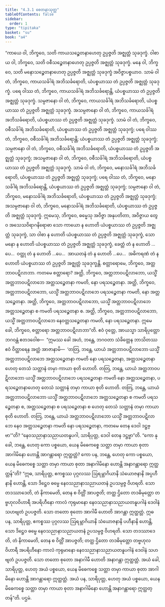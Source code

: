 ```yaml
---
title: "4.3.1 စေတနာသုတ္တ"
tableOfContents: false
sidebar:
  order: 1
type: "tipitaka"
basket: "su"
book: "a4"
---
```



<DynamicBreadcrumb />

<Division number="171" book="a4">

<Paragraph number="1011" book="a4">
“ကာယေ ဝါ, ဘိက္ခဝေ, သတိ ကာယသဉ္စေတနာဟေတု ဥပ္ပဇ္ဇတိ အဇ္ဈတ္တံ သုခဒုက္ခံ. ဝါစာယ ဝါ, ဘိက္ခဝေ, သတိ ဝစီသဉ္စေတနာဟေတု ဥပ္ပဇ္ဇတိ အဇ္ဈတ္တံ သုခဒုက္ခံ. မနေ ဝါ, ဘိက္ခဝေ, သတိ မနောသဉ္စေတနာဟေတု ဥပ္ပဇ္ဇတိ အဇ္ဈတ္တံ သုခဒုက္ခံ အဝိဇ္ဇာပစ္စယာဝ.
</Paragraph>

<Paragraph number="1012" book="a4">
သာမံ ဝါ တံ, ဘိက္ခဝေ, ကာယသင်္ခါရံ အဘိသင်္ခရောတိ, ယံပစ္စယာဿ တံ ဥပ္ပဇ္ဇတိ အဇ္ဈတ္တံ သုခဒုက္ခံ. ပရေ ဝါဿ တံ, ဘိက္ခဝေ, ကာယသင်္ခါရံ အဘိသင်္ခရောန္တိ, ယံပစ္စယာဿ တံ ဥပ္ပဇ္ဇတိ အဇ္ဈတ္တံ သုခဒုက္ခံ. သမ္ပဇာနော ဝါ တံ, ဘိက္ခဝေ, ကာယသင်္ခါရံ အဘိသင်္ခရောတိ, ယံပစ္စယာဿ တံ ဥပ္ပဇ္ဇတိ အဇ္ဈတ္တံ သုခဒုက္ခံ. အသမ္ပဇာနော ဝါ တံ, ဘိက္ခဝေ, ကာယသင်္ခါရံ အဘိသင်္ခရောတိ, ယံပစ္စယာဿ တံ ဥပ္ပဇ္ဇတိ အဇ္ဈတ္တံ သုခဒုက္ခံ.
</Paragraph>

<Paragraph number="1013" book="a4">
သာမံ ဝါ တံ, ဘိက္ခဝေ, ဝစီသင်္ခါရံ အဘိသင်္ခရောတိ, ယံပစ္စယာဿ တံ ဥပ္ပဇ္ဇတိ အဇ္ဈတ္တံ သုခဒုက္ခံ; ပရေ ဝါဿ တံ, ဘိက္ခဝေ, ဝစီသင်္ခါရံ အဘိသင်္ခရောန္တိ; ယံပစ္စယာဿ တံ ဥပ္ပဇ္ဇတိ အဇ္ဈတ္တံ သုခဒုက္ခံ; သမ္ပဇာနော ဝါ တံ, ဘိက္ခဝေ, ဝစီသင်္ခါရံ အဘိသင်္ခရောတိ, ယံပစ္စယာဿ တံ ဥပ္ပဇ္ဇတိ အဇ္ဈတ္တံ သုခဒုက္ခံ; အသမ္ပဇာနော ဝါ တံ, ဘိက္ခဝေ, ဝစီသင်္ခါရံ အဘိသင်္ခရောတိ, ယံပစ္စယာဿ တံ ဥပ္ပဇ္ဇတိ အဇ္ဈတ္တံ သုခဒုက္ခံ.
</Paragraph>

<Paragraph number="1014" book="a4">
သာမံ ဝါ တံ, ဘိက္ခဝေ, မနောသင်္ခါရံ အဘိသင်္ခရောတိ, ယံပစ္စယာဿ တံ ဥပ္ပဇ္ဇတိ အဇ္ဈတ္တံ သုခဒုက္ခံ; ပရေ ဝါဿ တံ, ဘိက္ခဝေ, မနောသင်္ခါရံ အဘိသင်္ခရောန္တိ, ယံပစ္စယာဿ တံ ဥပ္ပဇ္ဇတိ အဇ္ဈတ္တံ သုခဒုက္ခံ; သမ္ပဇာနော ဝါ တံ, ဘိက္ခဝေ, မနောသင်္ခါရံ အဘိသင်္ခရောတိ, ယံပစ္စယာဿ တံ ဥပ္ပဇ္ဇတိ အဇ္ဈတ္တံ သုခဒုက္ခံ; အသမ္ပဇာနော ဝါ တံ, ဘိက္ခဝေ, မနောသင်္ခါရံ အဘိသင်္ခရောတိ, ယံပစ္စယာဿ တံ ဥပ္ပဇ္ဇတိ အဇ္ဈတ္တံ သုခဒုက္ခံ.
</Paragraph>

<Paragraph number="1015" book="a4">
ဣမေသု, ဘိက္ခဝေ, ဓမ္မေသု အဝိဇ္ဇာ အနုပတိတာ, အဝိဇ္ဇာယ တွေဝ အသေသဝိရာဂနိရောဓာ သော ကာယော န ဟောတိ ယံပစ္စယာဿ တံ ဥပ္ပဇ္ဇတိ အဇ္ဈတ္တံ သုခဒုက္ခံ, သာ ဝါစာ န ဟောတိ ယံပစ္စယာဿ တံ ဥပ္ပဇ္ဇတိ အဇ္ဈတ္တံ သုခဒုက္ခံ, သော မနော န ဟောတိ ယံပစ္စယာဿ တံ ဥပ္ပဇ္ဇတိ အဇ္ဈတ္တံ သုခဒုက္ခံ, ခေတ္တံ တံ န ဟောတိ …ပေ…  ဝတ္ထု တံ န ဟောတိ …ပေ…  အာယတနံ တံ န ဟောတိ …ပေ…  အဓိကရဏံ တံ န ဟောတိ ယံပစ္စယာဿ တံ ဥပ္ပဇ္ဇတိ အဇ္ဈတ္တံ သုခဒုက္ခန္တိ.
</Paragraph>

<Paragraph number="1016" book="a4">
စတ္တာရောမေ, ဘိက္ခဝေ, အတ္တဘာဝပဋိလာဘာ. ကတမေ စတ္တာရော? အတ္ထိ, ဘိက္ခဝေ, အတ္တဘာဝပဋိလာဘော, ယသ္မိံ အတ္တဘာဝပဋိလာဘေ အတ္တသဉ္စေတနာ ကမတိ, နော ပရသဉ္စေတနာ. အတ္ထိ, ဘိက္ခဝေ, အတ္တဘာဝပဋိလာဘော, ယသ္မိံ အတ္တဘာဝပဋိလာဘေ ပရသဉ္စေတနာ ကမတိ, နော အတ္တသဉ္စေတနာ. အတ္ထိ, ဘိက္ခဝေ, အတ္တဘာဝပဋိလာဘော, ယသ္မိံ အတ္တဘာဝပဋိလာဘေ အတ္တသဉ္စေတနာ စ ကမတိ ပရသဉ္စေတနာ စ. အတ္ထိ, ဘိက္ခဝေ, အတ္တဘာဝပဋိလာဘော, ယသ္မိံ အတ္တဘာဝပဋိလာဘေ နေဝတ္တသဉ္စေတနာ ကမတိ, နော ပရသဉ္စေတနာ. ဣမေ ခေါ, ဘိက္ခဝေ, စတ္တာရော အတ္တဘာဝပဋိလာဘာ”တိ.
</Paragraph>

<Paragraph number="1017" book="a4">
ဧဝံ ဝုတ္တေ, အာယသ္မာ သာရိပုတ္တော ဘဂဝန္တံ ဧတဒဝေါစ—  “ဣမဿ ခေါ အဟံ, ဘန္တေ, ဘဂဝတာ သံခိတ္တေန ဘာသိတဿ ဧဝံ ဝိတ္ထာရေန အတ္ထံ အာဇာနာမိ—  ‘တတြ, ဘန္တေ, ယာယံ အတ္တဘာဝပဋိလာဘော ယသ္မိံ အတ္တဘာဝပဋိလာဘေ အတ္တသဉ္စေတနာ ကမတိ နော ပရသဉ္စေတနာ, အတ္တသဉ္စေတနာဟေတု တေသံ သတ္တာနံ တမှာ ကာယာ စုတိ ဟောတိ. တတြ, ဘန္တေ, ယာယံ အတ္တဘာဝပဋိလာဘော ယသ္မိံ အတ္တဘာဝပဋိလာဘေ ပရသဉ္စေတနာ ကမတိ နော အတ္တသဉ္စေတနာ, ပရသဉ္စေတနာဟေတု တေသံ သတ္တာနံ တမှာ ကာယာ စုတိ ဟောတိ. တတြ, ဘန္တေ, ယာယံ အတ္တဘာဝပဋိလာဘော ယသ္မိံ အတ္တဘာဝပဋိလာဘေ အတ္တသဉ္စေတနာ စ ကမတိ ပရသဉ္စေတနာ စ, အတ္တသဉ္စေတနာ စ ပရသဉ္စေတနာ စ ဟေတု တေသံ သတ္တာနံ တမှာ ကာယာ စုတိ ဟောတိ. တတြ, ဘန္တေ, ယာယံ အတ္တဘာဝပဋိလာဘော ယသ္မိံ အတ္တဘာဝပဋိလာဘေ နေဝ အတ္တသဉ္စေတနာ ကမတိ နော ပရသဉ္စေတနာ, ကတမေ တေန ဒေဝါ ဒဋ္ဌဗ္ဗာ’”တိ? “နေဝသညာနာသညာယတနူပဂါ, သာရိပုတ္တ, ဒေဝါ တေန ဒဋ္ဌဗ္ဗာ”တိ.
</Paragraph>

<Paragraph number="1018" book="a4">
“ကော နု ခေါ, ဘန္တေ, ဟေတု ကော ပစ္စယော, ယေန မိဓေကစ္စေ သတ္တာ တမှာ ကာယာ စုတာ အာဂါမိနော ဟောန္တိ အာဂန္တာရော ဣတ္ထတ္တံ? ကော ပန, ဘန္တေ, ဟေတု ကော ပစ္စယော, ယေန မိဓေကစ္စေ သတ္တာ တမှာ ကာယာ စုတာ အနာဂါမိနော ဟောန္တိ အနာဂန္တာရော ဣတ္ထတ္တန်”တိ? “ဣဓ, သာရိပုတ္တ, ဧကစ္စဿ ပုဂ္ဂလဿ ဩရမ္ဘာဂိယာနိ သံယောဇနာနိ အပ္ပဟီနာနိ ဟောန္တိ, သော ဒိဋ္ဌေဝ ဓမ္မေ နေဝသညာနာသညာယတနံ ဥပသမ္ပဇ္ဇ ဝိဟရတိ. သော တဒဿာဒေတိ, တံ နိကာမေတိ, တေန စ ဝိတ္တိံ အာပဇ္ဇတိ; တတ္ထ ဌိတော တဒဓိမုတ္တော တဗ္ဗဟုလဝိဟာရီ အပရိဟီနော ကာလံ ကုရုမာနော နေဝသညာနာသညာယတနူပဂါနံ ဒေဝါနံ သဟဗျတံ ဥပပဇ္ဇတိ. သော တတော စုတော အာဂါမီ ဟောတိ အာဂန္တာ ဣတ္ထတ္တံ.
</Paragraph>

<Paragraph number="1019" book="a4">
ဣဓ ပန, သာရိပုတ္တ, ဧကစ္စဿ ပုဂ္ဂလဿ ဩရမ္ဘာဂိယာနိ သံယောဇနာနိ ပဟီနာနိ ဟောန္တိ, သော ဒိဋ္ဌေဝ ဓမ္မေ နေဝသညာနာသညာယတနံ ဥပသမ္ပဇ္ဇ ဝိဟရတိ. သော တဒဿာဒေတိ, တံ နိကာမေတိ, တေန စ ဝိတ္တိံ အာပဇ္ဇတိ; တတ္ထ ဌိတော တဒဓိမုတ္တော တဗ္ဗဟုလဝိဟာရီ အပရိဟီနော ကာလံ ကုရုမာနော နေဝသညာနာသညာယတနူပဂါနံ ဒေဝါနံ သဟဗျတံ ဥပပဇ္ဇတိ. သော တတော စုတော အနာဂါမီ ဟောတိ အနာဂန္တာ ဣတ္ထတ္တံ.
</Paragraph>

<Paragraph number="1020" book="a4">
အယံ ခေါ, သာရိပုတ္တ, ဟေတု အယံ ပစ္စယော, ယေန မိဓေကစ္စေ သတ္တာ တမှာ ကာယာ စုတာ အာဂါမိနော ဟောန္တိ အာဂန္တာရော ဣတ္ထတ္တံ. အယံ ပန, သာရိပုတ္တ, ဟေတု အယံ ပစ္စယော, ယေန မိဓေကစ္စေ သတ္တာ တမှာ ကာယာ စုတာ အနာဂါမိနော ဟောန္တိ အနာဂန္တာရော ဣတ္ထတ္တန်”တိ.

</Paragraph>
</Division>

<Paragraph number="1021" type="center" book="a4">
ပဌမံ.
</Paragraph>